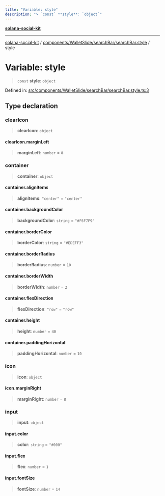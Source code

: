 ```yaml
---
title: "Variable: style"
description: "> `const` **style**: `object`"
---
```


[**solana-social-kit**](../../../../../README.mdx)

***

[solana-social-kit](../../../../../README.mdx) / [components/WalletSlide/searchBar/searchBar.style](../README.mdx) / style

# Variable: style

> `const` **style**: `object`

Defined in: [src/components/WalletSlide/searchBar/searchBar.style.ts:3](https://github.com/SendArcade/solana-social-starter/blob/03568260ca96ed63f77049843c721de1cb011893/src/components/WalletSlide/searchBar/searchBar.style.ts#L3)

## Type declaration

### clearIcon

> **clearIcon**: `object`

#### clearIcon.marginLeft

> **marginLeft**: `number` = `8`

### container

> **container**: `object`

#### container.alignItems

> **alignItems**: `"center"` = `"center"`

#### container.backgroundColor

> **backgroundColor**: `string` = `"#F6F7F9"`

#### container.borderColor

> **borderColor**: `string` = `"#EDEFF3"`

#### container.borderRadius

> **borderRadius**: `number` = `10`

#### container.borderWidth

> **borderWidth**: `number` = `2`

#### container.flexDirection

> **flexDirection**: `"row"` = `"row"`

#### container.height

> **height**: `number` = `40`

#### container.paddingHorizontal

> **paddingHorizontal**: `number` = `10`

### icon

> **icon**: `object`

#### icon.marginRight

> **marginRight**: `number` = `8`

### input

> **input**: `object`

#### input.color

> **color**: `string` = `"#000"`

#### input.flex

> **flex**: `number` = `1`

#### input.fontSize

> **fontSize**: `number` = `14`
